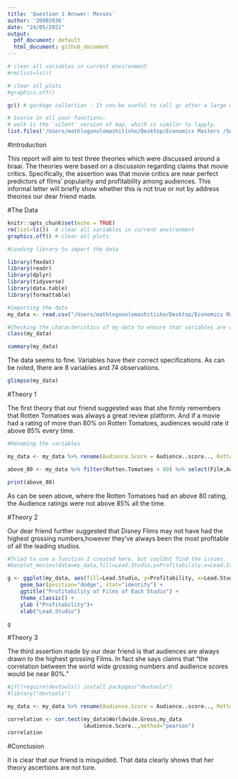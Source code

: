 ```yaml
---
title: 'Question 1 Answer: Movies'
author: '20903936'
date: "24/05/2021"
output:
  pdf_document: default
  html_document: github_document
---
```



```r

# clear all variables in current environment
#rm(list=ls())  

# clear all plots
#graphics.off() 

gc() # garbage collection - It can be useful to call gc after a large object has been removed, as this may prompt R to return memory to the operating system.

# Source in all your functions:
# walk is the 'silent' version of map, which is similar to lapply.
list.files('/Users/mathlogonolomashitisho/Desktop/Economics Masters /Semester 1/Data Science/20903936 Practical Test/20903936-Practical-Test-2021/Question 1/code', full.names = T, recursive = T) %>% as.list() %>% walk(~source(.))

```


#Introduction

This report will aim to test three theories which were discussed around a braai. The theories were based on a discussion regarding claims that movie critics. Specifically, the assertion was that movie critics are near perfect predictors of films' popularity and profitability among audiences. This informal letter will briefly show whether this is not true or not by address theories our dear friend made. 

#The Data 


```r
knitr::opts_chunk$set(echo = TRUE)
rm(list=ls())  # clear all variables in current environment
graphics.off() # clear all plots

#Loading library to import the data

library(fmxdat)
library(readr)
library(dplyr)
library(tidyverse)
library(data.table)
library(formattable)

#importing the data
my_data <- read.csv("/Users/mathlogonolomashitisho/Desktop/Economics Masters /Semester 1/Data Science/20903936 Practical Test/20903936-Practical-Test-2021/Question 1/data/Movies.csv")

#Checking the characteristics of my data to ensure that variables are well specified.
class(my_data)

summary(my_data)

```

The data seems to fine. Variables have their correct specifications. As can be noted, there are 8 variables and 74 observations.
```r

glimpse(my_data)
```

#Theory 1

The first theory that our friend suggested was that she firmly remembers that Rotten Tomatoes was always a great review platform. And if a movie had a rating of more than 80% on Rotten Tomatoes, audiences would rate it above 85% every time.

```r

#Renaming the variables 

my_data <- my_data %>% rename(Audience.Score = Audience..score.., Rotten.Tomatoes = Rotten.Tomatoes..)

above_80 <- my_data %>% filter(Rotten.Tomatoes > 80) %>% select(Film,Audience.Score,Rotten.Tomatoes)

print(above_80)
```
As can be seen above, where the Rotten Tomatoes had an above 80 rating, the Audience ratings were not above 85% all the time. 

#Theory 2 

Our dear friend further suggested that Disney Flims may not have had the highest grossing numbers,however they've always been the most profitable of all the leading studios.

```r

#Tried to use a function I created here, but couldnt find the issues.
#barplot_movies(data=my_data,fill=Lead.Studio,y=Profitability,x=Lead.Studio,title="Profitability of Films of Each Studio",xlab="Lead.Studio",ylab="Profitability")

g <- ggplot(my_data, aes(fill=Lead.Studio, y=Profitability, x=Lead.Studio)) + 
    geom_bar(position="dodge", stat="identity") +
    ggtitle("Profitability of Films of Each Studio") +
    theme_classic() +
    ylab ("Profitability")+
    xlab("Lead.Studio")

g
```

#Theory 3

The third assertion  made by our dear friend is that audiences are always drawn to the highest grossing Films. In fact she says claims that "the correlation between the world wide grossing numbers and audience scores would be near 80%."

```r

#if(!require(devtools)) install.packages("devtools")
#library("devtools")

my_data <- my_data %>% rename(Audience.Score = Audience..score.., Rotten.Tomatoes = Rotten.Tomatoes..)

correlation <- cor.test(my_data$Worldwide.Gross,my_data 
                        $Audience.Score..,method="pearson")
correlation 

```

#Conclusion

It is clear that our friend is misguided. That data clearly shows that her theory ascertions are not ture. 

